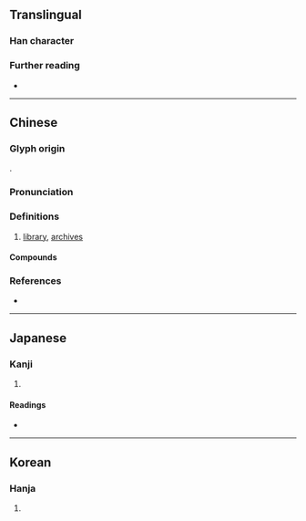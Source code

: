 {{character info}}
==Translingual==

===Han character===
{{Han char|rn=40|rad=宀|as=07|sn=10|four=30253|canj=JIHS|ids=⿱宀成}}

===Further reading===
* {{Han ref|kx=0285.110|dkj=07151|dj=0564.110|hdz=20925.020|uh=5BAC|ud=23468|bh=D168|bd=53608}}

----

==Chinese==
{{zh-forms}}

===Glyph origin===
{{Han etym}}
{{Han compound|宀|成|c1=s|c2=p|ls=psc|t1=roof}}.

===Pronunciation===
{{zh-pron
|m=chéng
|c=sing4
|mc=y
|oc=y
|cat=n
}}

===Definitions===
{{head|zh|Han character}}

# {{lb|zh|archaic}} [[library]], [[archives]]

====Compounds====
{{zh-der|皇史宬}}

===References===
* {{R:yue:Hanzi}}

----

==Japanese==

===Kanji===
{{ja-kanji|grade=|rs=宀07}}

# {{rfdef|ja|sort=宀07}}

====Readings====
* {{ja-readings|on=せい,じょう|kun=くら}}

----

==Korean==

===Hanja===
{{ko-hanja|hangeul=성}}

# {{rfdef|ko|sort=宀07}}